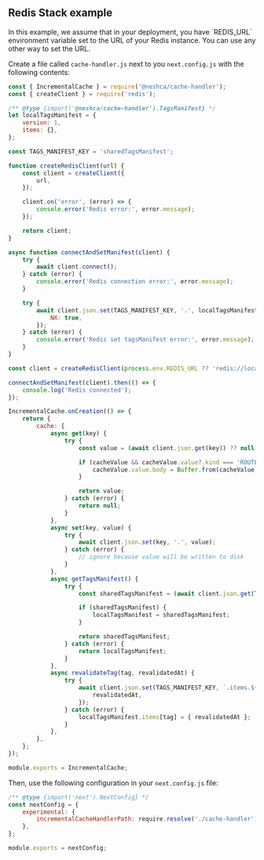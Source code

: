 
## Redis Stack example

<Callout type="info">
    In this example, we assume that in your deployment, you have `REDIS_URL` environment variable set to the URL of your
    Redis instance. You can use any other way to set the URL.
</Callout>

Create a file called `cache-handler.js` next to you `next.config.js` with the following contents:

```js filename="cache-handler.js" copy
const { IncrementalCache } = require('@neshca/cache-handler');
const { createClient } = require('redis');

/** @type {import('@neshca/cache-handler').TagsManifest} */
let localTagsManifest = {
    version: 1,
    items: {},
};

const TAGS_MANIFEST_KEY = 'sharedTagsManifest';

function createRedisClient(url) {
    const client = createClient({
        url,
    });

    client.on('error', (error) => {
        console.error('Redis error:', error.message);
    });

    return client;
}

async function connectAndSetManifest(client) {
    try {
        await client.connect();
    } catch (error) {
        console.error('Redis connection error:', error.message);
    }

    try {
        await client.json.set(TAGS_MANIFEST_KEY, '.', localTagsManifest, {
            NX: true,
        });
    } catch (error) {
        console.error('Redis set tagsManifest error:', error.message);
    }
}

const client = createRedisClient(process.env.REDIS_URL ?? 'redis://localhost:6379');

connectAndSetManifest(client).then(() => {
    console.log('Redis connected');
});

IncrementalCache.onCreation(() => {
    return {
        cache: {
            async get(key) {
                try {
                    const value = (await client.json.get(key)) ?? null;

                    if (cacheValue && cacheValue.value?.kind === 'ROUTE' && cacheValue.value.body.type === 'Buffer') {
                        cacheValue.value.body = Buffer.from(cacheValue.value.body);
                    }

                    return value;
                } catch (error) {
                    return null;
                }
            },
            async set(key, value) {
                try {
                    await client.json.set(key, '.', value);
                } catch (error) {
                    // ignore because value will be written to disk
                }
            },
            async getTagsManifest() {
                try {
                    const sharedTagsManifest = (await client.json.get(TAGS_MANIFEST_KEY)) ?? null;

                    if (sharedTagsManifest) {
                        localTagsManifest = sharedTagsManifest;
                    }

                    return sharedTagsManifest;
                } catch (error) {
                    return localTagsManifest;
                }
            },
            async revalidateTag(tag, revalidatedAt) {
                try {
                    await client.json.set(TAGS_MANIFEST_KEY, `.items.${tag}`, {
                        revalidatedAt,
                    });
                } catch (error) {
                    localTagsManifest.items[tag] = { revalidatedAt };
                }
            },
        },
    };
});

module.exports = IncrementalCache;
```

Then, use the following configuration in your `next.config.js` file:

```js filename="next.config.js" copy
/** @type {import('next').NextConfig} */
const nextConfig = {
    experimental: {
        incrementalCacheHandlerPath: require.resolve('./cache-handler'), // path to the cache handler file you created
    },
};

module.exports = nextConfig;
```
